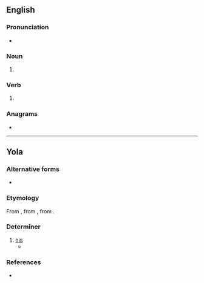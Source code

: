 {{also|Hays}}
==English==

===Pronunciation===
* {{rhymes|en|eɪz|s=1}}

===Noun===
{{head|en|noun form}}

# {{plural of|en|hay}}

===Verb===
{{head|en|verb form}}

# {{en-third-person singular of|hay}}

===Anagrams===
* {{anagrams|en|a=ahsy|SYHA|Shay|ashy|shay|yahs}}

----
==Yola==

===Alternative forms===
* {{alter|yol|hys|his}}

===Etymology===
From {{inh|yol|enm|his}}, from {{inh|yol|ang|his}}, from {{inh|yol|gmw-pro|*his}}.

===Determiner===
{{head|yol|determiner}}

# [[his]]
#* {{quote-book|yol|year=1927|chapter=PAUDEEN FOUGHLAAN'S WEDDEEN|line=12|title=THE ANCIENT DIALECT OF THE BARONIES OF FORTH AND BARGY, COUNTY WEXFORD|passage='''Hays''' praachin.|translation='''His''' preaching.}}

===References===
* {{R:Browne 1927|page=133}}